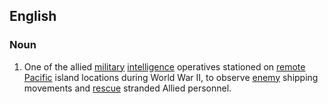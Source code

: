 {{wikipedia|coastwatchers}}
==English==
===Noun===
{{en-noun}}
# {{historical}}  One of the allied [[military]] [[intelligence]] operatives stationed on [[remote]] [[Pacific]] island locations during World War II, to observe [[enemy]] shipping movements and [[rescue]] stranded Allied personnel.